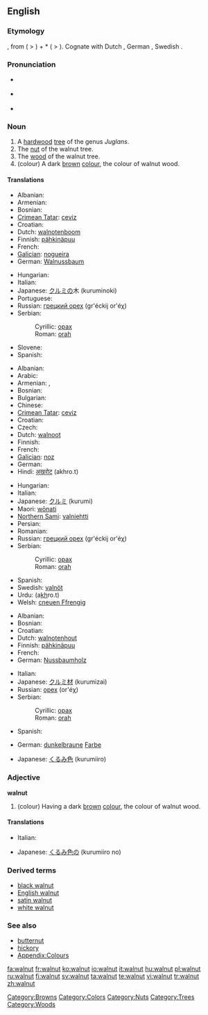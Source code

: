 {{wikipedia}}
{{wikibooks|Cookbook:Walnut|Walnut}}
==English==

===Etymology===
{{etyl|ang}} {{term|walhhnutu}}, from {{proto|Germanic|walhoz|Celt, Roman, foreigner}} ( > {{term|Welsh}}) + *{{term||hnut-}} ( > {{term|nut}}).  Cognate with Dutch {{term|walnoot}}, German {{term|Walnuss}}, Swedish {{term|valnöt}}.

===Pronunciation===
* {{a|US}} {{IPA|/ˈwɑlnət/}}
* {{a|UK}} {{IPA|/ˈwɔ:lnʌt/}}
* {{audio|en-us-walnut.ogg|Audio (US)}}

===Noun===
{{en-noun}}

# A [[hardwood]] [[tree]] of the genus ''Juglans''.
# The [[nut]] of the walnut tree.
# The [[wood]] of the walnut tree.
# (colour) A dark [[brown]] [[colour]], the colour of walnut wood.
#: {{colour panel|3E2A16}}

====Translations====
{{trans-top|tree}}
* Albanian: {{t+|sq|arrë|xs=Albanian}}
* Armenian: {{t-|hy|ընկուզենի|tr=ënkuzeni|sc=Armn|xs=Armenian}}
* Bosnian: {{t-|bs|orah|m}}
* [[Crimean Tatar]]: [[ceviz]]
* Croatian: {{t+|hr|orah|m|alt=òrah}}
* Dutch: [[walnotenboom]] {{m}}
* Finnish: [[pähkinäpuu]]
* French: {{t+|fr|noyer|m}}
* [[Galician]]: [[nogueira]] {{f}}
* German: [[Walnussbaum]] {{m}}
{{trans-mid}}
* Hungarian: {{t+|hu|diófa}}
* Italian: {{t+|it|noce|m}}
* Japanese: [[クルミ]]の木 (kuruminoki)
* Portuguese: {{t+|pt|nogueira|f}}
* Russian: [[грецкий орех]] (gr'éckij or'éχ) {{m}}
* Serbian:
*: Cyrillic: [[орах#Serbian|орах]] {{m}}
*: Roman: [[orah#Serbian|orah]] {{m}}
* Slovene: {{t+|sl|oreh|m}}
* Spanish: {{t+|es|nogal|m}}
{{trans-bottom}}

{{trans-top|nut}}
* Albanian: {{t+|sq|arrë|xs=Albanian}}
* Arabic: {{qualifier|collective}} {{t|ar|جوز|tr=jawz|sc=Arab}}
* Armenian: {{t-|hy|պոպոք|tr=popok'|sc=Armn|xs=Armenian}}, {{t-|hy|ընկույզ|tr=ënkuyz|sc=Armn|xs=Armenian}}
* Bosnian: {{t-|bs|orah|m}}
* Bulgarian: {{t-|bg|орех|m|sc=Cyrl}}
* Chinese: {{t|zh|核桃|tr=hétao|sc=Hant}}
* [[Crimean Tatar]]: [[ceviz]]
* Croatian: {{t+|hr|orah|m|alt=òrah}}
* Czech: {{t-|cs|vlašský ořech|m}}
* Dutch: [[walnoot]] {{m}}
* Finnish: {{t+|fi|pähkinä}}
* French: {{t+|fr|noix|f}}
* [[Galician]]: [[noz]] {{f}}
* German: {{t+|de|Walnuss|f}}
* Hindi: [[अखरोट]] (akhro.t) {{m}}
{{trans-mid}}
* Hungarian: {{t+|hu|dió}}
* Italian: {{t+|it|noce|f}}
* Japanese: [[クルミ]] (kurumi)
* Maori: [[wōnati]]
* [[Northern Sami]]: [[valniehtti]]
* Persian: {{t+|fa|گردو|sc=fa-Arab|xs=Persian}}
* Romanian: {{t-|ro|nucă|f}}
* Russian: [[грецкий орех]] (gr'éckij or'éχ) {{m}}
* Serbian:
*: Cyrillic: [[орах#Serbian|орах]] {{m}}
*: Roman: [[orah#Serbian|orah]] {{m}}
* Spanish: {{t+|es|nuez|f}}
* Swedish: [[valnöt]] {{c}}
* Urdu: {{ur-Arab|[[اخروٹ]]}} (a<u>kh</u>ro.t) {{m}}
* Welsh: [[cneuen Ffrengig]] {{f}}
{{trans-bottom}}

{{trans-top|wood}}
* Albanian: {{t+|sq|arrishtë|xs=Albanian}}
* Bosnian: {{t-|bs|orah|m}}
* Croatian: {{t-|hr|orahovina|f|alt=òrahovina}}
* Dutch: [[walnotenhout]] {{n}}
* Finnish: [[pähkinäpuu]]
* French: {{t+|fr|noyer|m}}
* German: [[Nussbaumholz]] {{n}}
{{trans-mid}}
* Italian: {{t+|it|noce|m}}
* Japanese: [[クルミ]][[材]] (kurumizai)
* Russian: [[орех]] (or'éχ) {{m}}
* Serbian:
*: Cyrillic: [[орах#Serbian|орах]] {{m}}
*: Roman: [[orah#Serbian|orah]] {{m}}
* Spanish: {{t+|es|nogal|m}}
{{trans-bottom}}

{{trans-top|colour}}
* German: [[dunkelbraun]]e [[Farbe]] {{f}}
{{trans-mid}}
* Japanese: [[くるみ]][[色]] (kurumiiro)
{{trans-bottom}}

===Adjective===
'''walnut'''

# (colour) Having a dark [[brown]] [[colour]], the colour of walnut wood.

====Translations====
{{trans-top|colour}}
* Italian: {{t+|it|noce}}
{{trans-mid}}
* Japanese: [[くるみ]][[色]]の (kurumiiro no)
{{trans-bottom}}

===Derived terms===
* [[black walnut]]
* [[English walnut]]
* [[satin walnut]]
* [[white walnut]]

===See also===
* [[butternut]]
* [[hickory]]
* [[Appendix:Colours]]

[[Category:Browns]]
[[Category:Colors]]
[[Category:Nuts]]
[[Category:Trees]]
[[Category:Woods]]

[[fa:walnut]]
[[fr:walnut]]
[[ko:walnut]]
[[io:walnut]]
[[it:walnut]]
[[hu:walnut]]
[[pl:walnut]]
[[ru:walnut]]
[[fi:walnut]]
[[sv:walnut]]
[[ta:walnut]]
[[te:walnut]]
[[vi:walnut]]
[[tr:walnut]]
[[zh:walnut]]
